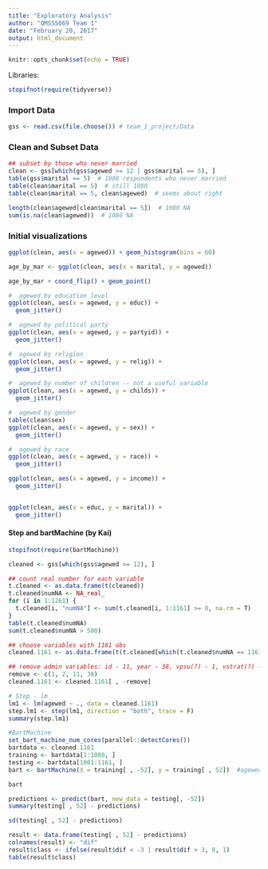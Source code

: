 ```yaml
---
title: "Exploratory Analysis"
author: "QMSS5069 Team 1"
date: "February 20, 2017"
output: html_document
---
```


```r
knitr::opts_chunk$set(echo = TRUE)
```

Libraries:
```r
stopifnot(require(tidyverse))
```


### Import Data
```r
gss <- read.csv(file.choose()) # team_1_project/Data
```

### Clean and Subset Data
```r
## subset by those who never married
clean <- gss[which(gss$agewed >= 12 | gss$marital == 5), ]
table(gss$marital == 5)  # 1080 respondents who never married
table(clean$marital == 5)  # still 1080
table(clean$marital == 5, clean$agewed)  # seems about right

length(clean$agewed[clean$marital == 5])  # 1080 NA
sum(is.na(clean$agewed))  # 1080 NA

```

### Initial visualizations
```r
ggplot(clean, aes(x = agewed)) + geom_histogram(bins = 60)

age_by_mar <- ggplot(clean, aes(x = marital, y = agewed))

age_by_mar + coord_flip() + geom_point()

#  agewed by education level
ggplot(clean, aes(x = agewed, y = educ)) +
  geom_jitter()

#  agewed by political party
ggplot(clean, aes(x = agewed, y = partyid)) +
  geom_jitter()

#  agewed by religion
ggplot(clean, aes(x = agewed, y = relig)) +
  geom_jitter()

#  agewed by number of children -- not a useful variable
ggplot(clean, aes(x = agewed, y = childs)) +
  geom_jitter()

#  agewed by gender
table(clean$sex)
ggplot(clean, aes(x = agewed, y = sex)) +
  geom_jitter()

#  agewed by race
ggplot(clean, aes(x = agewed, y = race)) +
  geom_jitter()

ggplot(clean, aes(x = agewed, y = income)) +
  geom_jitter()


ggplot(clean, aes(x = educ, y = marital)) +
  geom_jitter()
```


#### Step and bartMachine (by Kai)
```r
stopifnot(require(bartMachine))

cleaned <- gss[which(gss$agewed >= 12), ]

## count real number for each variable
t.cleaned <- as.data.frame(t(cleaned))
t.cleaned$numNA <- NA_real_
for (i in 1:1261) {    
  t.cleaned[i, "numNA"] <- sum(t.cleaned[i, 1:1161] >= 0, na.rm = T)
}
table(t.cleaned$numNA)
sum(t.cleaned$numNA > 500)

## choose variables with 1161 obs
cleaned.1161 <- as.data.frame(t(t.cleaned[which(t.cleaned$numNA == 1161), 1:1161]))

## remove admin variables: id - 11, year - 38, vpsu(?) - 1, vstrat(?) - 2
remove <- c(1, 2, 11, 38)
cleaned.1161 <- cleaned.1161[ , -remove]

# Step - lm
lm1 <- lm(agewed ~ ., data = cleaned.1161)
step.lm1 <- step(lm1, direction = "both", trace = F)
summary(step.lm1)

#BartMachine
set_bart_machine_num_cores(parallel::detectCores())
bartdata <- cleaned.1161
training <- bartdata[1:1000, ]
testing <- bartdata[1001:1161, ]
bart <- bartMachine(X = training[ , -52], y = training[ , 52])  #agewed = 847 in raw data-remove

bart

predictions <- predict(bart, new_data = testing[, -52])
summary(testing[ , 52] - predictions)

sd(testing[ , 52] - predictions)

result <- data.frame(testing[ , 52] - predictions)
colnames(result) <- "dif"
result$class <- ifelse(result$dif < -3 | result$dif > 3, 0, 1)
table(result$class)
```

